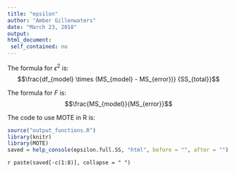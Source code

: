 ```yaml
---
title: "epsilon"
author: "Amber Gillenwaters"
date: "March 23, 2018"
output: 
html_document:
 self_contained: no
---
```


The formula for $\epsilon^2$ is: $$\frac{df_{model} \times (MS_{model} - MS_{error})} {SS_{total}}$$

The formula for *F* is: $$\frac{MS_{model}}{MS_{error}}$$

The code to use MOTE in R is: 
 
```r
source("output_functions.R")
library(knitr)
library(MOTE)
saved = help_console(epsilon.full.SS, "html", before = "", after = "")
```
 
`r paste(saved[-c(1:8)], collapse = " ")`